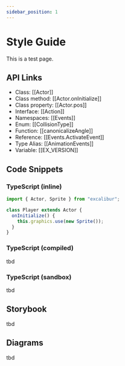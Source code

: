 ```yaml
---
sidebar_position: 1
---
```


# Style Guide

This is a test page.

## API Links

- Class: [[Actor]]
- Class method: [[Actor.onInitialize]]
- Class property: [[Actor.pos]]
- Interface: [[Action]]
- Namespaces: [[Events]]
- Enum: [[CollisionType]]
- Function: [[canonicalizeAngle]]
- Reference: [[Events.ActivateEvent]]
- Type Alias: [[AnimationEvents]]
- Variable: [[EX_VERSION]]

## Code Snippets

### TypeScript (inline)

```ts
import { Actor, Sprite } from "excalibur";

class Player extends Actor {
  onInitialize() {
    this.graphics.use(new Sprite());
  }
}
```

### TypeScript (compiled)

tbd

### TypeScript (sandbox)

tbd

## Storybook

tbd

## Diagrams

tbd


